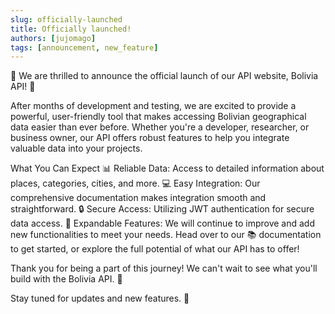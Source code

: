 ```yaml
---
slug: officially-launched
title: Officially launched!
authors: [jujomago]
tags: [announcement, new_feature]
---
```


🎉 We are thrilled to announce the official launch of our API website, Bolivia API! 🎉

After months of development and testing, we are excited to provide a powerful, user-friendly tool that makes accessing Bolivian geographical data easier than ever before. Whether you're a developer, researcher, or business owner, our API offers robust features to help you integrate valuable data into your projects.

What You Can Expect
📊 Reliable Data: Access to detailed information about places, categories, cities, and more.
💻 Easy Integration: Our comprehensive documentation makes integration smooth and straightforward.
🔒 Secure Access: Utilizing JWT authentication for secure data access.
🚀 Expandable Features: We will continue to improve and add new functionalities to meet your needs.
Head over to our 📚 documentation to get started, or explore the full potential of what our API has to offer!

Thank you for being a part of this journey! We can't wait to see what you'll build with the Bolivia API. 🌟

Stay tuned for updates and new features. 🔔